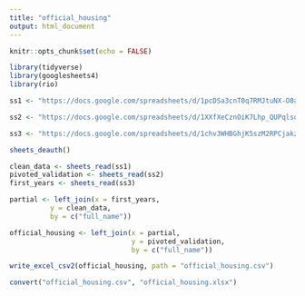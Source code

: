 ```yaml
---
title: "official_housing"
output: html_document
---
```


```r
knitr::opts_chunk$set(echo = FALSE)
```


```r
library(tidyverse)
library(googlesheets4)
library(rio)
```


```r
ss1 <- "https://docs.google.com/spreadsheets/d/1pcDSa3cnT0q7RMJtuNX-O0aE2otdhl1AuhRyEp-KqZA/edit#gid=1174393477"

ss2 <- "https://docs.google.com/spreadsheets/d/1XXfXeCznOiK7Lhp_QUPqlsqiPwMWIUWM48pTkADdPmY/edit#gid=1449741562"

ss3 <- "https://docs.google.com/spreadsheets/d/1chv3WHBGhjK5szM2RPCjakzHBCChfmZGjBy04i0RRDw/edit#gid=1546540256"

sheets_deauth()

clean_data <- sheets_read(ss1) 
pivoted_validation <- sheets_read(ss2)
first_years <- sheets_read(ss3)

```


```r

partial <- left_join(x = first_years,
          y = clean_data,
          by = c("full_name"))

official_housing <- left_join(x = partial,
                              y = pivoted_validation,
                              by = c("full_name")) 

```

```r

write_excel_csv2(official_housing, path = "official_housing.csv") 

convert("official_housing.csv", "official_housing.xlsx")

```





